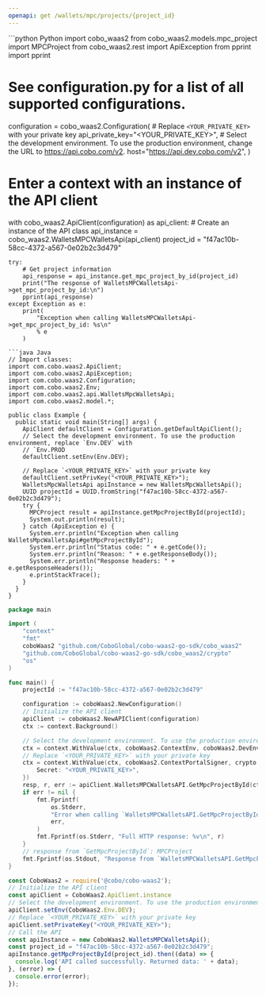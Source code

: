 ```yaml
---
openapi: get /wallets/mpc/projects/{project_id}
---
```


<RequestExample>
```python Python
import cobo_waas2
from cobo_waas2.models.mpc_project import MPCProject
from cobo_waas2.rest import ApiException
from pprint import pprint

# See configuration.py for a list of all supported configurations.
configuration = cobo_waas2.Configuration(
    # Replace `<YOUR_PRIVATE_KEY>` with your private key
    api_private_key="<YOUR_PRIVATE_KEY>",
    # Select the development environment. To use the production environment, change the URL to https://api.cobo.com/v2.
    host="https://api.dev.cobo.com/v2",
)
# Enter a context with an instance of the API client
with cobo_waas2.ApiClient(configuration) as api_client:
    # Create an instance of the API class
    api_instance = cobo_waas2.WalletsMPCWalletsApi(api_client)
    project_id = "f47ac10b-58cc-4372-a567-0e02b2c3d479"

    try:
        # Get project information
        api_response = api_instance.get_mpc_project_by_id(project_id)
        print("The response of WalletsMPCWalletsApi->get_mpc_project_by_id:\n")
        pprint(api_response)
    except Exception as e:
        print(
            "Exception when calling WalletsMPCWalletsApi->get_mpc_project_by_id: %s\n"
            % e
        )

```
```java Java
// Import classes:
import com.cobo.waas2.ApiClient;
import com.cobo.waas2.ApiException;
import com.cobo.waas2.Configuration;
import com.cobo.waas2.Env;
import com.cobo.waas2.api.WalletsMpcWalletsApi;
import com.cobo.waas2.model.*;

public class Example {
  public static void main(String[] args) {
    ApiClient defaultClient = Configuration.getDefaultApiClient();
    // Select the development environment. To use the production environment, replace `Env.DEV` with
    // `Env.PROD
    defaultClient.setEnv(Env.DEV);

    // Replace `<YOUR_PRIVATE_KEY>` with your private key
    defaultClient.setPrivKey("<YOUR_PRIVATE_KEY>");
    WalletsMpcWalletsApi apiInstance = new WalletsMpcWalletsApi();
    UUID projectId = UUID.fromString("f47ac10b-58cc-4372-a567-0e02b2c3d479");
    try {
      MPCProject result = apiInstance.getMpcProjectById(projectId);
      System.out.println(result);
    } catch (ApiException e) {
      System.err.println("Exception when calling WalletsMpcWalletsApi#getMpcProjectById");
      System.err.println("Status code: " + e.getCode());
      System.err.println("Reason: " + e.getResponseBody());
      System.err.println("Response headers: " + e.getResponseHeaders());
      e.printStackTrace();
    }
  }
}

```
```go Go
package main

import (
	"context"
	"fmt"
	coboWaas2 "github.com/CoboGlobal/cobo-waas2-go-sdk/cobo_waas2"
	"github.com/CoboGlobal/cobo-waas2-go-sdk/cobo_waas2/crypto"
	"os"
)

func main() {
	projectId := "f47ac10b-58cc-4372-a567-0e02b2c3d479"

	configuration := coboWaas2.NewConfiguration()
	// Initialize the API client
	apiClient := coboWaas2.NewAPIClient(configuration)
	ctx := context.Background()

	// Select the development environment. To use the production environment, replace coboWaas2.DevEnv with coboWaas2.ProdEnv
	ctx = context.WithValue(ctx, coboWaas2.ContextEnv, coboWaas2.DevEnv)
	// Replace `<YOUR_PRIVATE_KEY>` with your private key
	ctx = context.WithValue(ctx, coboWaas2.ContextPortalSigner, crypto.Ed25519Signer{
		Secret: "<YOUR_PRIVATE_KEY>",
	})
	resp, r, err := apiClient.WalletsMPCWalletsAPI.GetMpcProjectById(ctx, projectId).Execute()
	if err != nil {
		fmt.Fprintf(
			os.Stderr,
			"Error when calling `WalletsMPCWalletsAPI.GetMpcProjectById``: %v\n",
			err,
		)
		fmt.Fprintf(os.Stderr, "Full HTTP response: %v\n", r)
	}
	// response from `GetMpcProjectById`: MPCProject
	fmt.Fprintf(os.Stdout, "Response from `WalletsMPCWalletsAPI.GetMpcProjectById`: %v\n", resp)
}

```
```javascript JavaScript
const CoboWaas2 = require('@cobo/cobo-waas2');
// Initialize the API client
const apiClient = CoboWaas2.ApiClient.instance
// Select the development environment. To use the production environment, replace `Env.DEV` with `Env.PROD`
apiClient.setEnv(CoboWaas2.Env.DEV);
// Replace `<YOUR_PRIVATE_KEY>` with your private key
apiClient.setPrivateKey("<YOUR_PRIVATE_KEY>");
// Call the API
const apiInstance = new CoboWaas2.WalletsMPCWalletsApi();
const project_id = "f47ac10b-58cc-4372-a567-0e02b2c3d479";
apiInstance.getMpcProjectById(project_id).then((data) => {
  console.log('API called successfully. Returned data: ' + data);
}, (error) => {
  console.error(error);
});
```
</RequestExample>